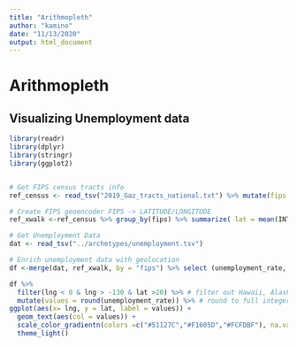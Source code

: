 ```yaml
---
title: "Arithmopleth"
author: "kamino"
date: "11/13/2020"
output: html_document
---
```


# Arithmopleth

## Visualizing Unemployment data

```r
library(readr)
library(dplyr)
library(stringr)
library(ggplot2)


# Get FIPS census tracts info
ref_census <- read_tsv("2019_Gaz_tracts_national.txt") %>% mutate(fips = str_sub(GEOID,1,5)) 

# Create FIPS geoencoder FIPS -> LATITUDE/LONGITUDE
ref_xwalk <-ref_census %>% group_by(fips) %>% summarize( lat = mean(INTPTLAT), lng = mean(INTPTLONG)) 

# Get Unemployment Data
dat <- read_tsv("../archetypes/unemployment.tsv") 

# Enrich unemployment data with geolocation
df <-merge(dat, ref_xwalk, by = "fips") %>% select (unemployment_rate, lat, lng, fips)

df %>%
  filter(lng < 0 & lng > -130 & lat >20) %>% # filter out Hawaii, Alaska, etc. for cosmetic reasons
  mutate(values = round(unemployment_rate)) %>% # round to full integer numbers
ggplot(aes(x= lng, y = lat, label = values)) +
  geom_text(aes(col = values)) +
  scale_color_gradientn(colors =c("#51127C","#F1605D","#FCFDBF"), na.value = "black") + 
  theme_light() 
  


```

